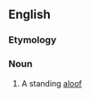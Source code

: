 ==English==

===Etymology===
{{suffix|absist|ence}}

===Noun===
{{en-noun}}

# {{context|obsolete|lang=en}} A standing [[aloof]]